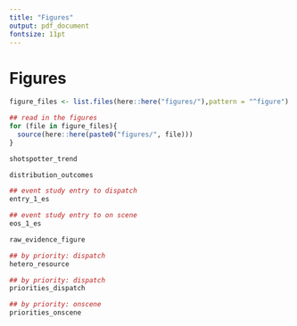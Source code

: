 ```yaml
---
title: "Figures"
output: pdf_document
fontsize: 11pt
---
```


<!-- ```{r, include=FALSE} -->
<!-- knitr::opts_chunk$set(echo = F, message = F, warning = F) -->
<!-- knitr::opts_knit$set(root.dir = rprojroot::find_rstudio_root_file()) -->
<!-- ``` -->

\FloatBarrier
# Figures

```r
figure_files <- list.files(here::here("figures/"),pattern = "^figure")

## read in the figures
for (file in figure_files){
  source(here::here(paste0("figures/", file)))
}
```



```{=latex}

\begin{figure}[t]
```
```r
shotspotter_trend
```
```{=latex}
\caption{ShotSpotter Alert Trends and Enactment Dates \label{shotspotter_trend}}
\textit{Note:} This figure depicts police districts that are implemented with ShotSpotter technology. Months are on the x-axis, while the y-axis is the number of ShotSpotter dispatches aggregated to the monthly level. The table on the right shows the corresponding implementation date for ShotSpotter technology. In Chicago, 12 of the 22 police districts have ShotSpotter technology. The dashed red line shows the implementation dates used in the main results. In some cases, the implementation date we use differs from the date given from the Chicago Police Department since the ShotSpotter dispatches data does not align. Analysis using public records date is shown in Appendix Figure BLANK. 
\end{figure}

```



```{=latex}

\begin{figure}[t]
```
```r
distribution_outcomes
```
```{=latex}
\caption{Distribution of Outcome Variables \label{distribution_outcomes}}
\textit{Note:} The two plotted variables are Call-to-Dispatch and Call-to-On-Scene. Call-to-Dispatch is time it takes for a police officer to be dispatched to the scene of the reported crime from the time of the 911 call. Call-to-On-Scene is the time from a 911 call to the time a police officer arrives at the scene of the reported crime. This sample excludes outliers that are greater than three standard deviations from the mean for each outcome. However, the main results remain consistent when including these outliers as shown in Appendix Figure BLANK.
\end{figure}
```


```{=latex}

\begin{figure}[t]
```
```r
## event study entry to dispatch
entry_1_es
```
```{=latex}
\caption{Event Study (Call-to-Dispatch) \label{entry_1_es}}
\textit{Note:} This figure shows the event study as specified in Equation 2 for Call-to-Dispatch times. Call-to-Dispatch is the amount of time from a 911 call to a police officer being dispatched to the crime scene. The x-axis denotes the number of months pre/post adoption of ShotSpotter technology. The y-axis denotes the 95\% confidence intervals and point estimates (in seconds). The red errorbars/points represent confidence intervals/point estimates from OLS estimation while the blue are from Gardner (2022) two-stage difference-in-difference estimators which are robust to heterogeneous treatment effects in staggered adoptions. All pre/post periods are normalized by the month before ShotSpotter adoption. Twelve periods are estimated, but only 11 pre-periods and 11 post-periods are reported as the -12 and +12 are binned endpoints. Controls are synonymous with the preferred specification. Standard errors are clustered at the district level. 
\end{figure}
```


```{=latex}

\begin{figure}[t]
```
```r
## event study entry to on scene
eos_1_es
```
```{=latex}
\caption{Event Study (Call-to-On-Scene) \label{eos_1_es}}
\textit{Note:} This figure shows the event study as specified in Equation 2 for Call-to-On-Scene times. Call-to-On-Scene is the amount of time from a 911 call to a police officer arriving to the crime scene. The x-axis denotes the number of months pre/post adoption of ShotSpotter technology. The y-axis denotes the 95\% confidence intervals and point estimates (in seconds). The red errorbars/points represent confidence intervals/point estimates from OLS estimation while the blue are from Gardner (2022) two-stage difference-in-difference estimators which are robust to heterogeneous treatment effects in staggered adoptions. All pre/post periods are normalized by the month before ShotSpotter adoption. Twelve periods are estimated, but only 11 pre-periods and 11 post-periods are reported as the -12 and +12 are binned endpoints. Controls are synonymous with the preferred specification. Standard errors are clustered at the district level. 
\end{figure}
```




```{=latex}

\begin{figure}[t]
```
```r
raw_evidence_figure
```
```{=latex}
\caption{Average Outcomes in Police Districts \label{raw_evidence_figure}}
\textit{Note:} Each police district is plotted on the y-axis and the average of each Priority 1 Call-to-Dispatch and Call-to-On-Scene (seconds) is on the x-axis. There are three groupings: Never Treated, ShotSpotter Active, and ShotSpotter Inactive. Never Treated refers to police districts that never received ShotSpotter technology and are plotted in light grey. All ShotSpotter-implemented districts have two distinctions: ShotSpotter Active and ShotSpotter Inactive. The red bars show prior to ShotSpotter implementation, and the blue bars show post-implementation. There are 12 of 22 police districts in Chicago that receive ShotSpotter technology. 
\end{figure}
```




```{=latex}

\begin{figure}[t]
```
```r
## by priority: dispatch
hetero_resource
```
```{=latex}
\caption{Effect of ShotSpotter by Watch and 911 Dispatches \label{hetero_resource}}
\textit{Note:} Two outcomes are pictured here: Call-to-Dispatch and Call-to-On-Scene. Moreover, there are two separate analyses for each outcome: shift watches and median splits of 911 dispatches. Each of these tests show that ShotSpotter delays are more apparent in times where police officers are more time-constrained. For instance, more crimes tend to occur in Watch 3 (4:00pm - 12:00am) than in Watch 1 (12:00am-8:00am) or Watch 2 (8:00am-4:00pm). OLS estimates are shown along with 95\% confidence intervals using the specification in Equation 1. 
\end{figure}

```



```{=latex}

\begin{figure}[t]
```
```r
## by priority: dispatch
priorities_dispatch
```
```{=latex}
\caption{Effect of ShotSpotter by Priority (Call-to-Dispatch) \label{priorities_dispatch}}
\textit{Note:} This figure plots the effects of ShotSpotter on Call-to-Dispatch times by priority. At the top of each graph, the estimate combining all respective dispatch call types are displayed (Aggregate Estimate). The other five estimates are for the top five call types corresponding to each priority. For instance, Domestic Disturbance is the most frequenty Priority 1 dispatch. The x-axis shows the percent change from the mean (i.e., the point estimate divded by the mean of the outcome), as well as the corresponding 95\% confidence interval using the specification from Equation 1. Note that the data is at the district-day level. Because of this, call-types have missing data when there are no dispatches for a particular type of call in a district-day. The number of observations are shown in the y-axis (N) while the estimated point estimate (in seconds) is also reported (Estimate).
\end{figure}

```



```{=latex}
\begin{figure}[t]
```
```r
## by priority: onscene
priorities_onscene
```
```{=latex}
\caption{Effect of ShotSpotter by Priority (Call-to-On-Scene)\label{priorities_onscene}}
\textit{Note:} This figure plots the effects of ShotSpotter on Call-to-On-Scene times by priority. At the top of each graph, the estimate combining all respective dispatch call types are displayed (Aggregate Estimate). The other five estimates are for the top five call types corresponding to each priority. For instance, Domestic Disturbance is the most frequenty Priority 1 dispatch. The x-axis shows the percent change from the mean (i.e., the point estimate divded by the mean of the outcome), as well as the corresponding 95\% confidence interval using the specification from Equation 1. Note that the data is at the district-day level. Because of this, call-types have missing data when there are no dispatches for a particular type of call in a district-day. The number of observations are shown in the y-axis (N) while the estimated point estimate (in seconds) is also reported (Estimate).
\end{figure}

```
